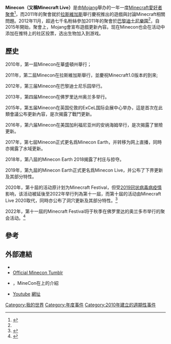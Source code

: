 '''Minecon（又稱Minecraft Live）'''是由[[Mojang|Mojang]]舉办的一年一度[[Minecraft|Minecraft]][[愛好者|愛好者]][[聚會|聚會]]<ref name="pcg-2012">{{cite journal|last=Francis|first=Tom|title=Minecon celebrates a vast community|journal=[[PC_Gamer_(UK)|PC Gamer (UK)]]|pages= 11|accessdate= Dec 28, 2012|date=January 2013}}</ref>，而2011年的聚會就於[[拉斯維加斯|拉斯維加斯]]舉行慶祝推出的遊戲與討論Minecraft相關問題。2012年11月，超過七千名粉絲參加2011年的聚會於[[巴黎迪士尼樂園|巴黎迪士尼樂園]]<ref name="pcg-2012" />，自2015年開始，聚會上，Mojang會宣布遊戲更新內容。现在Minecon也会在活动中添加在推特上的社区投票，选出生物加入到游戏。

==歷史==
2010年，第一屆Minecon在華盛頓州舉行；

2011年，第二屆Minecon在拉斯維加斯舉行，並慶祝Minecraft1.0版本的到來;

2012年，第三届Minecon在巴黎迪士尼乐园举行。

2013年，第四届Minecon在佛罗里达州奥兰多举行。

2015年，第五届Minecon在英国伦敦的ExCeL国际会展中心举办，這是首次在此類會議公布更新內容，是次揭露了戰鬥更新。

2016年，第六届Minecon在美国加利福尼亚州的安纳海姆举行，是次揭露了冒險更新。

2017年，第七屆Minecon正式更名爲Minecon Earth，并转移为网上直播，同時亦揭露了水域更新。

2018年，第八屆的Minecon Earth 2018揭露了村庄与掠夺。

2019年，第九屆的Minecon Earth正式更名爲Minecon Live，并公布了下界更新及其部分特性。

2020年，第十屆的活动原计划为Minecraft Festival，但受[[2019冠状病毒病疫情|2019冠状病毒病疫情]]影响，该活动被延後至2022年举行列為第十一屆，而第十屆的活动由Minecraft Live 2020取代，同時亦公布了洞穴更新及其部分特性。<ref>{{Cite web|title=MINECON|url=https://minecraft-zh.gamepedia.com/MINECON#2020|accessdate=2020-05-10|work=Minecraft Wiki|language=zh|archive-date=2020-10-26|archive-url=https://web.archive.org/web/20201026011834/https://minecraft-zh.gamepedia.com/MINECON#2020|dead-url=no}}</ref>

2022年，第十一屆的Minecraft Festival将于秋季在佛罗里达的奥兰多市举行的聚会活动。<ref>{{Cite web|title=MINECON|url=https://minecraft-zh.gamepedia.com/MINECON#2021|accessdate=2020-05-10|work=Minecraft Wiki|language=zh|archive-date=2020-10-26|archive-url=https://web.archive.org/web/20201026011834/https://minecraft-zh.gamepedia.com/MINECON#2021|dead-url=no}}</ref>

==參考==
{{reflist}}

== 外部連結 ==
* {{Official website|https://minecraft.net/minecon/}}
* [http://mineconparis.tumblr.com/ Official Minecon Tumblr] {{Wayback|url=http://mineconparis.tumblr.com/ |date=20201111220630 }}
* {{mcwiki|MineCon}}，MineCon在{{mcwiki}}上的介紹
* [[YouTube|Youtube]] [https://www.youtube.com/channel/UC1sELGmy5jp5fQUugmuYlXQ 網址] {{Wayback|url=https://www.youtube.com/channel/UC1sELGmy5jp5fQUugmuYlXQ |date=20210206212921 }}

{{Minecraft}}
{{電子遊戲展覽}}

[[Category:我的世界|Category:我的世界]]
[[Category:年度事件|Category:年度事件]]
[[Category:2010年建立的週期性事件|Category:2010年建立的週期性事件]]